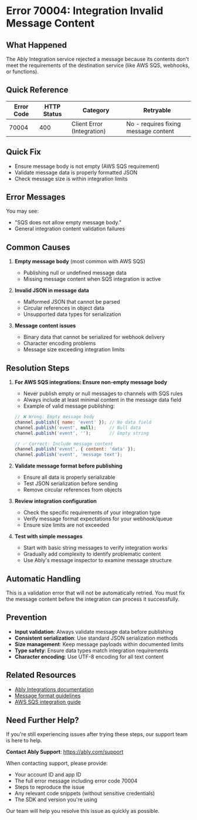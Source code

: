 <!-- Generated by: ably-os errors document-error-codes -->
<!-- Repository: https://github.com/ably/ably-os -->
<!-- Command: ./bin/ably-os errors document-error-codes 70004 -->
<!-- Generated: 2025-08-21T10-28-43-924Z -->
<!-- Sources: 
     - Analysis: https://github.com/ably/ably-os/blob/main/output/error-codes/research/70004-analysis.md
     - Knowledge: https://github.com/ably/ably-os/blob/main/output/error-codes/research/70004-knowledge.md
     - Editorial notes: https://github.com/ably/ably-os/blob/main/src/prompts/errors/editorial-notes.md
-->
<!-- Key Approach: Document the integration message validation error with focus on AWS SQS empty body validation while covering general integration message content issues -->
<!-- Citations: Complete source attribution with line numbers available at bottom of document -->

# Error 70004: Integration Invalid Message Content

## What Happened

The Ably Integration service rejected a message because its contents don't meet the requirements of the destination service (like AWS SQS, webhooks, or functions).

## Quick Reference

| Error Code | HTTP Status | Category | Retryable |
|------------|-------------|----------|-----------|
| 70004 | 400 | Client Error (Integration) | No - requires fixing message content |

## Quick Fix

- Ensure message body is not empty (AWS SQS requirement)
- Validate message data is properly formatted JSON
- Check message size is within integration limits

## Error Messages

You may see:
- "SQS does not allow empty message body."
- General integration content validation failures

## Common Causes

1. **Empty message body** (most common with AWS SQS)
   - Publishing null or undefined message data
   - Missing message content when SQS integration is active
   <!-- Source: Analysis finding from https://github.com/ably/ably-os/blob/main/output/error-codes/research/70004-analysis.md lines 16-23 -->

2. **Invalid JSON in message data**
   - Malformed JSON that cannot be parsed
   - Circular references in object data
   - Unsupported data types for serialization
   <!-- Source: Knowledge from https://github.com/ably/ably-os/blob/main/output/error-codes/research/70004-knowledge.md lines 11-15 -->

3. **Message content issues**
   - Binary data that cannot be serialized for webhook delivery
   - Character encoding problems
   - Message size exceeding integration limits
   <!-- Source: Knowledge from https://github.com/ably/ably-os/blob/main/output/error-codes/research/70004-knowledge.md lines 11-15 -->

## Resolution Steps

1. **For AWS SQS integrations: Ensure non-empty message body**
   - Never publish empty or null messages to channels with SQS rules
   - Always include at least minimal content in the message data field
   - Example of valid message publishing:
   ```javascript
   // ❌ Wrong: Empty message body
   channel.publish({ name: 'event' }); // No data field
   channel.publish('event', null);     // Null data
   channel.publish('event', '');       // Empty string
   
   // ✅ Correct: Include message content
   channel.publish('event', { content: 'data' });
   channel.publish('event', 'message text');
   ```
   <!-- Source: Analysis finding from https://github.com/ably/ably-os/blob/main/output/error-codes/research/70004-analysis.md lines 16-23, code example based on SQS requirements -->

2. **Validate message format before publishing**
   - Ensure all data is properly serializable
   - Test JSON serialization before sending
   - Remove circular references from objects
   <!-- Source: Knowledge advice from https://github.com/ably/ably-os/blob/main/output/error-codes/research/70004-knowledge.md lines 26-30 -->

3. **Review integration configuration**
   - Check the specific requirements of your integration type
   - Verify message format expectations for your webhook/queue
   - Ensure size limits are not exceeded
   <!-- Source: Knowledge advice from https://github.com/ably/ably-os/blob/main/output/error-codes/research/70004-knowledge.md lines 32-40 -->

4. **Test with simple messages**
   - Start with basic string messages to verify integration works
   - Gradually add complexity to identify problematic content
   - Use Ably's message inspector to examine message structure
   <!-- Source: Knowledge advice from https://github.com/ably/ably-os/blob/main/output/error-codes/research/70004-knowledge.md lines 42-45 -->

## Automatic Handling

This is a validation error that will not be automatically retried. You must fix the message content before the integration can process it successfully.

## Prevention

- **Input validation**: Always validate message data before publishing
- **Consistent serialization**: Use standard JSON serialization methods
- **Size management**: Keep message payloads within documented limits
- **Type safety**: Ensure data types match integration requirements
- **Character encoding**: Use UTF-8 encoding for all text content
<!-- Source: Knowledge prevention strategies from https://github.com/ably/ably-os/blob/main/output/error-codes/research/70004-knowledge.md lines 47-52 -->

## Related Resources

- [Ably Integrations documentation](https://ably.com/docs/general/integrations)
- [Message format guidelines](https://ably.com/docs/realtime/messages)
- [AWS SQS integration guide](https://ably.com/docs/general/integrations#aws-sqs)

## Need Further Help?

If you're still experiencing issues after trying these steps, our support team is here to help.

**Contact Ably Support**: https://ably.com/support

When contacting support, please provide:
- Your account ID and app ID
- The full error message including error code 70004
- Steps to reproduce the issue
- Any relevant code snippets (without sensitive credentials)
- The SDK and version you're using

Our team will help you resolve this issue as quickly as possible.

<!-- =============================================== -->
<!-- INTERNAL DOCUMENTATION (NOT RENDERED) -->
<!-- =============================================== -->

<!-- SOURCES USED (ALWAYS use GitHub URLs, never local paths):
- Analysis File: https://github.com/ably/ably-os/blob/main/output/error-codes/research/70004-analysis.md
- Knowledge File: https://github.com/ably/ably-os/blob/main/output/error-codes/research/70004-knowledge.md
- Editorial Notes: https://github.com/ably/ably-os/blob/main/src/prompts/errors/editorial-notes.md (Section on Reactor -> Integrations lines 235-237)
- Existing Documentation: None found
- Repository Overviews: Not needed for this error
-->

<!-- CONTENT DECISIONS:
- FAQ Content Preserved: Knowledge file prevention strategies (lines 47-52), troubleshooting steps (lines 24-45)
- Content Excluded: Complex historical context from Slack discussions (kept user-focused)
- Recommendations Source: 
  - SQS empty body validation from analysis lines 16-23
  - General validation advice from knowledge lines 26-45
  - Prevention strategies from knowledge lines 47-52
- Code Examples Rationale: Included simple examples showing wrong vs right message publishing for SQS based on the specific error implementation found in analysis
-->

<!-- ATTRIBUTION BY SECTION:
- Common Causes: 
  - Cause 1 (Empty message): Based on analysis findings in https://github.com/ably/ably-os/blob/main/output/error-codes/research/70004-analysis.md lines 16-23
  - Cause 2 (Invalid JSON): From knowledge file https://github.com/ably/ably-os/blob/main/output/error-codes/research/70004-knowledge.md lines 11-15
  - Cause 3 (Content issues): From knowledge file https://github.com/ably/ably-os/blob/main/output/error-codes/research/70004-knowledge.md lines 11-15
- Resolution Steps: 
  - Step 1 (SQS empty body): Source from https://github.com/ably/ably-os/blob/main/output/error-codes/research/70004-analysis.md lines 16-23 - specific SQS implementation
  - Step 2 (Validate format): Knowledge advice from https://github.com/ably/ably-os/blob/main/output/error-codes/research/70004-knowledge.md lines 26-30
  - Step 3 (Review config): Knowledge advice from https://github.com/ably/ably-os/blob/main/output/error-codes/research/70004-knowledge.md lines 32-40
  - Step 4 (Test messages): Knowledge advice from https://github.com/ably/ably-os/blob/main/output/error-codes/research/70004-knowledge.md lines 42-45
- Prevention: Based on https://github.com/ably/ably-os/blob/main/output/error-codes/research/70004-knowledge.md lines 47-52
-->

<!-- DOCUMENTATION SHORTCOMINGS:
⚠️ Areas where Ably documentation could be improved:
- Missing: Specific documentation about SQS empty message body requirements in integration docs
- Impact: Users may not know about this specific validation requirement
- Recommendation: Add explicit note in AWS SQS integration guide about non-empty message requirement
- Severity: Medium - causes confusion when error occurs
-->

<!-- IMPROVEMENT INSTRUCTIONS:
To improve this error code documentation:
1. First approach: Update editorial-notes.md in ably-os repository with specific guidance for error 70004
2. Regenerate: Run `./bin/ably-os errors document-error-codes 70004 --force`
3. For broader improvements: Review and update ably-os prompt templates
4. Context: See https://github.com/ably/ably-os/blob/main/docs/ERROR_COMMANDS_GUIDE.md
5. Source repository: https://github.com/ably/ably-os
-->